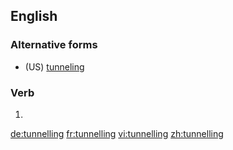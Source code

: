 ==English==

===Alternative forms===
* (US) [[tunneling]]

===Verb===
{{head|en|present participle}}

# {{present participle of|tunnel|lang=en}}

[[de:tunnelling]]
[[fr:tunnelling]]
[[vi:tunnelling]]
[[zh:tunnelling]]